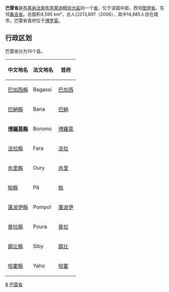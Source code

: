 {{Infobox Settlement
|name                   = 巴雷省
|settlement_type        =省<!--For Town or Village (Leave blank for the default City)-->
|official_name          = 
|other_name             = 
|native_name            = 
|nickname               = 
|motto                  = 
|image_skyline          = 
|imagesize              = 
|image_caption          = 
|image_flag             = 
|flag_size              = 
|image_seal             = 
|seal_size              = 
|image_shield           = 
|shield_size            =
|image_blank_emblem              =
|blank_emblem_size          =
|image_map              = BF-Bale.png
|mapsize                = 300px
|map_caption            = 巴雷省於布吉納法索位置圖
|image_map1             = Bale departments.png
|mapsize1               = 300px
|map_caption1           = 行政区划地图
|pushpin_map            = 
|pushpin_label_position = 
|subdivision_type       = [[世界地理索引|國家]]
|subdivision_name       = {{flag|Burkina Faso}}
|subdivision_type1      = [[布吉納法索行政區劃|大區]]
|subdivision_name1      = [[布克萊迪穆翁大區|布克萊迪穆翁]]
|subdivision_type2      =
|subdivision_name2      = 
|seat_type              =首府
|seat                   =[[博罗莫|博罗莫]]
|government_type        =
|leader_title           = 
|leader_name            = 
|leader_title1          =  <!-- for places with, say, both a mayor and a city manager -->
|leader_name1           =
|established_title      =  
|established_date       = 
|area_magnitude         = 
|unit_pref              =Imperial<!--Enter: Imperial, if Imperial (metric) is desired-->
|area_footnotes         = 
|area_total_km2             =4595 
|area_land_km2              = 
|area_water_km2             = 
|area_total_sq_mi        = 
|area_land_sq_mi         = 
|area_water_sq_mi        = 
|area_water_percent     = 
|area_urban_km2             = 
|area_urban_sq_mi        = 
|area_metro_km2             = 
|area_metro_sq_mi        = 
|population_as_of       = 2006
|population_footnotes   = 
|population_note        = 
|population_total       =213897 
|population_density_km2     = 
|population_density_sq_mi = 
|population_metro       =
|population_density_metro_km2 =
|population_density_metro_sq_mi =
|population_urban       = 
|population_density_urban_km2 =
|population_density_urban_mi2 =
|timezone               = GMT 0
|utc_offset             = +0
|timezone_DST           = 
|utc_offset_DST         = 
|latd=|latm=|lats=|latNS=
|longd=|longm=|longs= |longEW=
|elevation_footnotes    =  <!--for references: use <ref> </ref> tags-->
|elevation_m              = 
|elevation_ft           = 
|postal_code_type       =  <!-- enter ZIP code, Postcode, Post code, Postal code... -->
|postal_code            =
|area_code              = 
|website                = 
|footnotes              = 
}}
'''巴雷省'''是[[布基纳法索|布基纳法索]][[布克萊迪穆翁大區|布克萊迪穆翁大區]]的一个[[省|省]]，位于该国中部，西邻[[图伊省|图伊省]]，东邻[[桑吉省|桑吉省]]。总面积4,595 km²，总人口213,897（2006），其中14,885人住在城市。巴雷省首府位于[[博罗莫|博罗莫]]。

== 行政区划 ==
巴雷省分为10个县。
{| class="wikitable sortable" style="text-align: center" width=40%
|-
! 中文地名
! 法文地名
! 首府
|-
| [[巴加西縣|巴加西縣]] || Bagassi || [[巴加西|巴加西]]
|-
| [[巴納縣|巴納縣]] || Bana || [[巴納_(布吉納法索)|巴納]]
|-
| '''[[博羅莫縣|博羅莫縣]]''' || Boromo || [[博羅莫|博羅莫]]
|-
| [[法拉縣|法拉縣]] || Fara || [[法拉_(布吉納法索)|法拉]]
|-
| [[烏里縣|烏里縣]] || Oury || [[烏里_(布吉納法索)|烏里]]
|-
| [[帕縣|帕縣]] || Pâ || [[帕_(布吉納法索)|帕]]
|-
| [[蓬波伊縣|蓬波伊縣]] || Pompoï || [[蓬波伊|蓬波伊]]
|-
| [[普拉縣|普拉縣]] || Poura || [[普拉_(布吉納法索)|普拉]]
|-
| [[錫比縣_(布吉納法索)|錫比縣]] || Siby || [[錫比_(布吉納法索)|錫比]]
|-
| [[哈霍縣|哈霍縣]] || Yaho || [[哈霍_(布吉納法索)|哈霍]]
|}

{{coord|display=title}}
{{BurkinaFaso-geo-stub}}
{{巴雷省}}
{{布吉納法索行政區劃}}

[[Category:布基纳法索省份|B]]
[[Category:巴雷省|]]